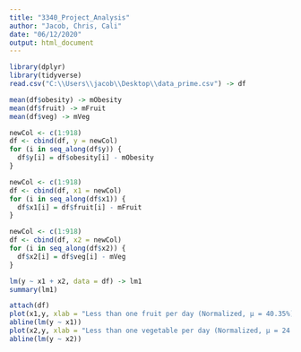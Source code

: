 ---
title: "3340_Project_Analysis"
author: "Jacob, Chris, Cali"
date: "06/12/2020"
output: html_document
---

```{r setup, include=FALSE}
library(dplyr)
library(tidyverse)
read.csv("C:\\Users\\jacob\\Desktop\\data_prime.csv") -> df
```


```{r, message=FALSE}
mean(df$obesity) -> mObesity
mean(df$fruit) -> mFruit
mean(df$veg) -> mVeg

newCol <- c(1:918) 
df <- cbind(df, y = newCol)
for (i in seq_along(df$y)) {
  df$y[i] = df$obesity[i] - mObesity
}

newCol <- c(1:918) 
df <- cbind(df, x1 = newCol)
for (i in seq_along(df$x1)) {
  df$x1[i] = df$fruit[i] - mFruit
}

newCol <- c(1:918) 
df <- cbind(df, x2 = newCol)
for (i in seq_along(df$x2)) {
  df$x2[i] = df$veg[i] - mVeg
}
```
```{r}
lm(y ~ x1 + x2, data = df) -> lm1
summary(lm1)
```

```{r message=FALSE, warning=FALSE}
attach(df)
plot(x1,y, xlab = "Less than one fruit per day (Normalized, μ = 40.35%)", ylab = "Rate of obesity (Normalized, μ = 30.08%)")
abline(lm(y ~ x1))
plot(x2,y, xlab = "Less than one vegetable per day (Normalized, μ = 24.18%)", ylab = "Rate of obesity (Normalized, μ = 30.08%)")
abline(lm(y ~ x2))
```
